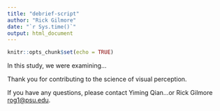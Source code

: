 ```yaml
---
title: "debrief-script"
author: "Rick Gilmore"
date: "`r Sys.time()`"
output: html_document
---
```


```r
knitr::opts_chunk$set(echo = TRUE)
```

In this study, we were examining...

Thank you for contributing to the science of visual perception.

If you have any questions, please contact Yiming Qian...or Rick Gilmore <rog1@psu.edu>.
